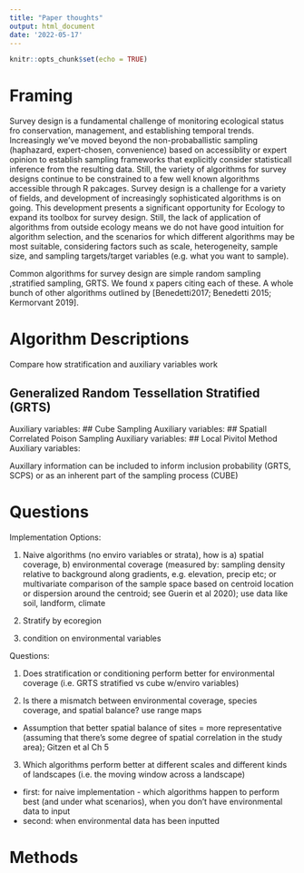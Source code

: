 ```yaml
---
title: "Paper thoughts"
output: html_document
date: '2022-05-17'
---
```


```r
knitr::opts_chunk$set(echo = TRUE)
```

# Framing

Survey design is a fundamental challenge of monitoring ecological status fro conservation, management, and establishing temporal trends. Increasingly we've moved beyond the non-probaballistic sampling (haphazard, expert-chosen, convenience) based on accessiblity or expert opinion to establish sampling frameworks that explicitly consider statisticall inference from the resulting data. Still, the variety of algorithms for survey designs continue to be constrained to a few well known algorithms accessible through R pakcages. Survey design is a challenge for a variety of fields, and development of increasingly sophisticated algorithms is on going. This development presents a significant opportunity for Ecology to expand its toolbox for survey design. Still, the lack of application of algorithms from outside ecology means we do not have good intuition for algorithm selection, and the scenarios for which different algorithms may be most suitable, considering factors such as scale, heterogeneity, sample size, and sampling targets/target variables (e.g. what you want to sample).

Common algorithms for survey design are simple random sampling ,stratified sampling, GRTS. We found x papers citing each of these. A whole bunch of other algorithms outlined by [Benedetti2017; Benedetti 2015; Kermorvant 2019].

# Algorithm Descriptions

Compare how stratification and auxiliary variables work

## Generalized Random Tessellation Stratified (GRTS)

Auxiliary variables: 
## Cube Sampling
Auxiliary variables: 
## Spatiall Correlated Poison Sampling
Auxiliary variables: 
## Local Pivitol Method
Auxiliary variables: 


Auxillary information can be included to inform inclusion probability (GRTS, SCPS) or as an inherent part of the sampling process (CUBE)

# Questions 

Implementation Options:

1. Naive algorithms (no enviro variables or strata), how is a) spatial coverage, b) environmental coverage (measured by: sampling density relative to background along gradients, e.g. elevation, precip etc; or multivariate comparison of the sample space based on centroid location or dispersion around the centroid; see Guerin et al 2020); use data like soil, landform, climate

2. Stratify by ecoregion

3. condition on environmental variables

Questions:

1. Does stratification or conditioning perform better for environmental coverage (i.e. GRTS stratified vs cube w/enviro variables)

2. Is there a mismatch between environmental coverage, species coverage, and spatial balance? use range maps
- Assumption that better spatial balance of sites = more representative (assuming that there's some degree of spatial correlation in the study area); Gitzen et al Ch 5

3. Which algorithms perform better at different scales and different kinds of landscapes (i.e. the moving window across a landscape)
  - first: for naive implementation - which algorithms happen to perform best (and under what scenarios), when you don't have environmental data to input
  - second: when environmental data has been inputted


# Methods
